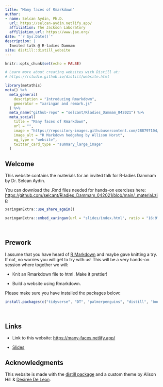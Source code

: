 ```yaml
---
title: "Many faces of Rmarkdown"
author:
- name: Selcan Aydin, Ph.D.
  url: https://selcan-aydin.netlify.app/
  affiliation: The Jackson Laboratory
  affiliation_url: https://www.jax.org/
date: "`r Sys.Date()`"
description: |
  Invited talk @ R-ladies Dammam
site: distill::distill_website
---
```


```r
knitr::opts_chunk$set(echo = FALSE)

# Learn more about creating websites with Distill at:
# https://rstudio.github.io/distill/website.html

```

```r
library(metathis)
meta() %>%
  meta_general(
    description = "Introducing Rmarkdown",
    generator = "xaringan and remark.js"
  ) %>% 
  meta_name("github-repo" = "selcant/Rladies_Dammam_042021") %>% 
  meta_social(
    title = "Many faces of Rmarkdown",
    url = "",
    image = "https://repository-images.githubusercontent.com/288797104/d13f1700-e2cc-11ea-9ed7-0bf3a41af1e4",
    image_alt = "R Markdown hedgehog by Allison Horst",
    og_type = "website",
    twitter_card_type = "summary_large_image"
  )
```

## Welcome  

This website contains the materials for an invited talk for R-ladies Dammam by Dr. Selcan Aydin. 

You can download the .Rmd files needed for hands-on exercises here: <https://github.com/selcant/Rladies_Dammam_042021/blob/main/_material.zip>

```r
xaringanExtra::use_share_again()
```

```r
xaringanExtra::embed_xaringan(url = "slides/index.html", ratio = "16:9")
```
\

## Prework

I assume that you have heard of [R Markdown](https://rmarkdown.rstudio.com/) and maybe gave knitting a try. If not, no worries you will get to try with us! This will be a very hands-on session where together we will:

+ Knit an Rmarkdown file to html. Make it prettier!

+ Build a website using Rmarkdown. 

Please make sure you have installed the packages below:

```r
install.packages(c("tidyverse", "DT", "palmerpenguins", "distill", "bookdown"))
```

\

## Links

+ Link to this website: <https://many-faces.netlify.app/>

+ [Slides](slides/index.html)


## Acknowledgments {.appendix}

This website is made with the [distill package](https://rstudio.github.io/distill/) and a custom theme by Alison Hill & [Desirée De Leon](https://desiree.rbind.io/).

